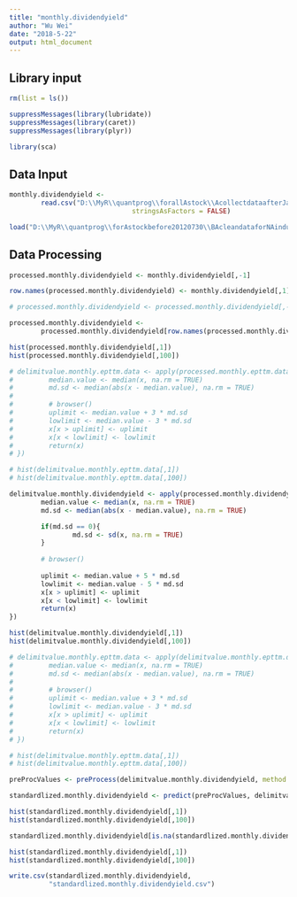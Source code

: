 ```yaml
---
title: "monthly.dividendyield"
author: "Wu Wei"
date: "2018-5-22"
output: html_document
---
```




## Library input
```r
rm(list = ls())

suppressMessages(library(lubridate))
suppressMessages(library(caret))
suppressMessages(library(plyr))

library(sca)

```

## Data Input

```r
monthly.dividendyield <- 
        read.csv("D:\\MyR\\quantprog\\forallAstock\\AcollectdataafterJan2018\\monthly.dividendyield.csv", 
                               stringsAsFactors = FALSE)


```


```r
load("D:\\MyR\\quantprog\\forAstockbefore20120730\\BAcleandataforNAindustry\\stockcode")
```


## Data Processing


```r
processed.monthly.dividendyield <- monthly.dividendyield[,-1]

row.names(processed.monthly.dividendyield) <- monthly.dividendyield[,1]

```


```r
# processed.monthly.dividendyield <- processed.monthly.dividendyield[,-ncol(processed.monthly.dividendyield)]
```

```r
processed.monthly.dividendyield <- 
        processed.monthly.dividendyield[row.names(processed.monthly.dividendyield) %in% stockcode,]

```


```r
hist(processed.monthly.dividendyield[,1])
hist(processed.monthly.dividendyield[,100])
```



```r


# delimitvalue.monthly.epttm.data <- apply(processed.monthly.epttm.data, 2, function(x) {
#         median.value <- median(x, na.rm = TRUE)
#         md.sd <- median(abs(x - median.value), na.rm = TRUE)
#         
#         # browser()
#         uplimit <- median.value + 3 * md.sd
#         lowlimit <- median.value - 3 * md.sd
#         x[x > uplimit] <- uplimit
#         x[x < lowlimit] <- lowlimit
#         return(x)
# })

```

```r
# hist(delimitvalue.monthly.epttm.data[,1])
# hist(delimitvalue.monthly.epttm.data[,100])
```


```r


delimitvalue.monthly.dividendyield <- apply(processed.monthly.dividendyield, 2, function(x) {
        median.value <- median(x, na.rm = TRUE)
        md.sd <- median(abs(x - median.value), na.rm = TRUE)

        if(md.sd == 0){
                md.sd <- sd(x, na.rm = TRUE)
        }
        
        # browser()
        
        uplimit <- median.value + 5 * md.sd
        lowlimit <- median.value - 5 * md.sd
        x[x > uplimit] <- uplimit
        x[x < lowlimit] <- lowlimit
        return(x)
})

```

```r
hist(delimitvalue.monthly.dividendyield[,1])
hist(delimitvalue.monthly.dividendyield[,100])
```




```r


# delimitvalue.monthly.epttm.data <- apply(delimitvalue.monthly.epttm.data, 2, function(x) {
#         median.value <- median(x, na.rm = TRUE)
#         md.sd <- median(abs(x - median.value), na.rm = TRUE)
#         
#         # browser()
#         uplimit <- median.value + 3 * md.sd
#         lowlimit <- median.value - 3 * md.sd
#         x[x > uplimit] <- uplimit
#         x[x < lowlimit] <- lowlimit
#         return(x)
# })

```

```r
# hist(delimitvalue.monthly.epttm.data[,1])
# hist(delimitvalue.monthly.epttm.data[,100])
```


```r
preProcValues <- preProcess(delimitvalue.monthly.dividendyield, method = c("center","scale"))

standardlized.monthly.dividendyield <- predict(preProcValues, delimitvalue.monthly.dividendyield)
```

```r
hist(standardlized.monthly.dividendyield[,1])
hist(standardlized.monthly.dividendyield[,100])
```

```r

standardlized.monthly.dividendyield[is.na(standardlized.monthly.dividendyield)] <- 0
```

```r
hist(standardlized.monthly.dividendyield[,1])
hist(standardlized.monthly.dividendyield[,100])
```


```r

write.csv(standardlized.monthly.dividendyield, 
          "standardlized.monthly.dividendyield.csv")


```

